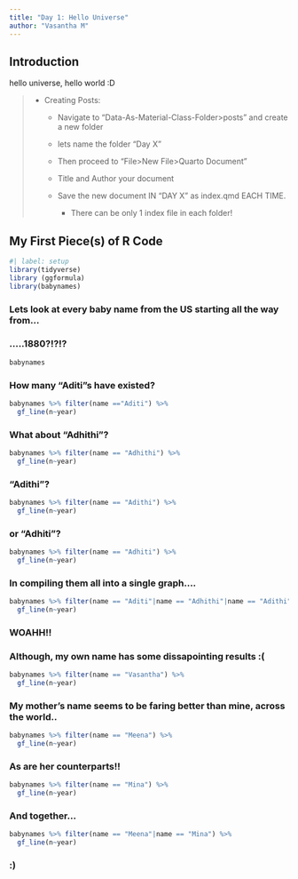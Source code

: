 ---
title: "Day 1: Hello Universe"
author: "Vasantha M"
---

## Introduction

hello universe, hello world :D

> -   Creating Posts:
>
>     -   Navigate to "Data-As-Material-Class-Folder\>posts" and create a new folder
>
>     -   lets name the folder "Day X"
>
>     -   Then proceed to "File\>New File\>Quarto Document"
>
>     -   Title and Author your document
>
>     -   Save the new document IN "DAY X" as index.qmd EACH TIME.
>
>         -   There can be only 1 index file in each folder!

## My First Piece(s) of R Code

```{r}
#| label: setup
library(tidyverse)
library (ggformula)
library(babynames)
```

### Lets look at every baby name from the US starting all the way from...

### .....1880?!?!?

```{r}
babynames
```

### How many "Aditi"s have existed?

```{r}
babynames %>% filter(name =="Aditi") %>% 
  gf_line(n~year)

```

### What about "Adhithi"?

```{r}
babynames %>% filter(name == "Adhithi") %>% 
  gf_line(n~year)
```

### "Adithi"?

```{r}
babynames %>% filter(name == "Adithi") %>% 
  gf_line(n~year)
```

### or "Adhiti"?

```{r}
babynames %>% filter(name == "Adhiti") %>% 
  gf_line(n~year)
```

### In compiling them all into a single graph....

```{r}
babynames %>% filter(name == "Aditi"|name == "Adhithi"|name == "Adithi"|name == "Adhiti") %>% 
  gf_line(n~year)
```

### WOAHH!!

### Although, my own name has some dissapointing results :(

```{r}
babynames %>% filter(name == "Vasantha") %>% 
  gf_line(n~year)
```

### My mother's name seems to be faring better than mine, across the world..

```{r}
babynames %>% filter(name == "Meena") %>% 
  gf_line(n~year)
```

### As are her counterparts!!

```{r}
babynames %>% filter(name == "Mina") %>% 
  gf_line(n~year)
```

### And together...

```{r}
babynames %>% filter(name == "Meena"|name == "Mina") %>% 
  gf_line(n~year)
```

### :)

